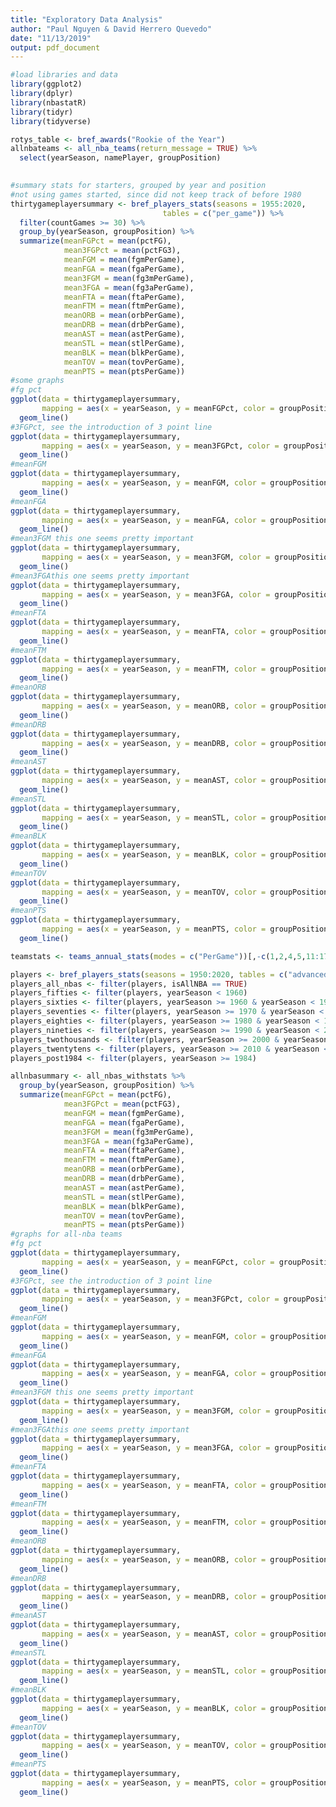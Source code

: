```yaml
---
title: "Exploratory Data Analysis"
author: "Paul Nguyen & David Herrero Quevedo"
date: "11/13/2019"
output: pdf_document
---
```


```r
#load libraries and data
library(ggplot2)
library(dplyr)
library(nbastatR)
library(tidyr)
library(tidyverse)

rotys_table <- bref_awards("Rookie of the Year")
allnbateams <- all_nba_teams(return_message = TRUE) %>%
  select(yearSeason, namePlayer, groupPosition)
  
```


```r
#summary stats for starters, grouped by year and position
#not using games started, since did not keep track of before 1980
thirtygameplayersummary <- bref_players_stats(seasons = 1955:2020,
                                  tables = c("per_game")) %>%
  filter(countGames >= 30) %>%
  group_by(yearSeason, groupPosition) %>%
  summarize(meanFGPct = mean(pctFG),
            mean3FGPct = mean(pctFG3),
            meanFGM = mean(fgmPerGame),
            meanFGA = mean(fgaPerGame),
            mean3FGM = mean(fg3mPerGame),
            mean3FGA = mean(fg3aPerGame),
            meanFTA = mean(ftaPerGame),
            meanFTM = mean(ftmPerGame),
            meanORB = mean(orbPerGame),
            meanDRB = mean(drbPerGame),
            meanAST = mean(astPerGame),
            meanSTL = mean(stlPerGame),
            meanBLK = mean(blkPerGame),
            meanTOV = mean(tovPerGame),
            meanPTS = mean(ptsPerGame))
#some graphs 
#fg pct
ggplot(data = thirtygameplayersummary, 
       mapping = aes(x = yearSeason, y = meanFGPct, color = groupPosition)) +
  geom_line()
#3FGPct, see the introduction of 3 point line
ggplot(data = thirtygameplayersummary, 
       mapping = aes(x = yearSeason, y = mean3FGPct, color = groupPosition)) +
  geom_line()
#meanFGM
ggplot(data = thirtygameplayersummary, 
       mapping = aes(x = yearSeason, y = meanFGM, color = groupPosition)) +
  geom_line()
#meanFGA
ggplot(data = thirtygameplayersummary, 
       mapping = aes(x = yearSeason, y = meanFGA, color = groupPosition)) +
  geom_line()
#mean3FGM this one seems pretty important
ggplot(data = thirtygameplayersummary, 
       mapping = aes(x = yearSeason, y = mean3FGM, color = groupPosition)) +
  geom_line()
#mean3FGAthis one seems pretty important
ggplot(data = thirtygameplayersummary, 
       mapping = aes(x = yearSeason, y = mean3FGA, color = groupPosition)) +
  geom_line()
#meanFTA
ggplot(data = thirtygameplayersummary, 
       mapping = aes(x = yearSeason, y = meanFTA, color = groupPosition)) +
  geom_line()
#meanFTM
ggplot(data = thirtygameplayersummary, 
       mapping = aes(x = yearSeason, y = meanFTM, color = groupPosition)) +
  geom_line()
#meanORB
ggplot(data = thirtygameplayersummary, 
       mapping = aes(x = yearSeason, y = meanORB, color = groupPosition)) +
  geom_line()
#meanDRB
ggplot(data = thirtygameplayersummary, 
       mapping = aes(x = yearSeason, y = meanDRB, color = groupPosition)) +
  geom_line()
#meanAST
ggplot(data = thirtygameplayersummary, 
       mapping = aes(x = yearSeason, y = meanAST, color = groupPosition)) +
  geom_line()
#meanSTL
ggplot(data = thirtygameplayersummary, 
       mapping = aes(x = yearSeason, y = meanSTL, color = groupPosition)) +
  geom_line()
#meanBLK
ggplot(data = thirtygameplayersummary, 
       mapping = aes(x = yearSeason, y = meanBLK, color = groupPosition)) +
  geom_line()
#meanTOV
ggplot(data = thirtygameplayersummary, 
       mapping = aes(x = yearSeason, y = meanTOV, color = groupPosition)) +
  geom_line()
#meanPTS
ggplot(data = thirtygameplayersummary, 
       mapping = aes(x = yearSeason, y = meanPTS, color = groupPosition)) +
  geom_line()
```

```r
teamstats <- teams_annual_stats(modes = c("PerGame"))[,-c(1,2,4,5,11:17)]

```


```r
players <- bref_players_stats(seasons = 1950:2020, tables = c("advanced", "per_game"), include_all_nba = TRUE)
players_all_nbas <- filter(players, isAllNBA == TRUE)
players_fifties <- filter(players, yearSeason < 1960)
players_sixties <- filter(players, yearSeason >= 1960 & yearSeason < 1970)
players_seventies <- filter(players, yearSeason >= 1970 & yearSeason < 1980)
players_eighties <- filter(players, yearSeason >= 1980 & yearSeason < 1990)
players_nineties <- filter(players, yearSeason >= 1990 & yearSeason < 2000)
players_twothousands <- filter(players, yearSeason >= 2000 & yearSeason < 2010)
players_twentytens <- filter(players, yearSeason >= 2010 & yearSeason < 2020)
players_post1984 <- filter(players, yearSeason >= 1984)

allnbasummary <- all_nbas_withstats %>%
  group_by(yearSeason, groupPosition) %>%
  summarize(meanFGPct = mean(pctFG),
            mean3FGPct = mean(pctFG3),
            meanFGM = mean(fgmPerGame),
            meanFGA = mean(fgaPerGame),
            mean3FGM = mean(fg3mPerGame),
            mean3FGA = mean(fg3aPerGame),
            meanFTA = mean(ftaPerGame),
            meanFTM = mean(ftmPerGame),
            meanORB = mean(orbPerGame),
            meanDRB = mean(drbPerGame),
            meanAST = mean(astPerGame),
            meanSTL = mean(stlPerGame),
            meanBLK = mean(blkPerGame),
            meanTOV = mean(tovPerGame),
            meanPTS = mean(ptsPerGame))
#graphs for all-nba teams
#fg pct
ggplot(data = thirtygameplayersummary, 
       mapping = aes(x = yearSeason, y = meanFGPct, color = groupPosition)) +
  geom_line()
#3FGPct, see the introduction of 3 point line
ggplot(data = thirtygameplayersummary, 
       mapping = aes(x = yearSeason, y = mean3FGPct, color = groupPosition)) +
  geom_line()
#meanFGM
ggplot(data = thirtygameplayersummary, 
       mapping = aes(x = yearSeason, y = meanFGM, color = groupPosition)) +
  geom_line()
#meanFGA
ggplot(data = thirtygameplayersummary, 
       mapping = aes(x = yearSeason, y = meanFGA, color = groupPosition)) +
  geom_line()
#mean3FGM this one seems pretty important
ggplot(data = thirtygameplayersummary, 
       mapping = aes(x = yearSeason, y = mean3FGM, color = groupPosition)) +
  geom_line()
#mean3FGAthis one seems pretty important
ggplot(data = thirtygameplayersummary, 
       mapping = aes(x = yearSeason, y = mean3FGA, color = groupPosition)) +
  geom_line()
#meanFTA
ggplot(data = thirtygameplayersummary, 
       mapping = aes(x = yearSeason, y = meanFTA, color = groupPosition)) +
  geom_line()
#meanFTM
ggplot(data = thirtygameplayersummary, 
       mapping = aes(x = yearSeason, y = meanFTM, color = groupPosition)) +
  geom_line()
#meanORB
ggplot(data = thirtygameplayersummary, 
       mapping = aes(x = yearSeason, y = meanORB, color = groupPosition)) +
  geom_line()
#meanDRB
ggplot(data = thirtygameplayersummary, 
       mapping = aes(x = yearSeason, y = meanDRB, color = groupPosition)) +
  geom_line()
#meanAST
ggplot(data = thirtygameplayersummary, 
       mapping = aes(x = yearSeason, y = meanAST, color = groupPosition)) +
  geom_line()
#meanSTL
ggplot(data = thirtygameplayersummary, 
       mapping = aes(x = yearSeason, y = meanSTL, color = groupPosition)) +
  geom_line()
#meanBLK
ggplot(data = thirtygameplayersummary, 
       mapping = aes(x = yearSeason, y = meanBLK, color = groupPosition)) +
  geom_line()
#meanTOV
ggplot(data = thirtygameplayersummary, 
       mapping = aes(x = yearSeason, y = meanTOV, color = groupPosition)) +
  geom_line()
#meanPTS
ggplot(data = thirtygameplayersummary, 
       mapping = aes(x = yearSeason, y = meanPTS, color = groupPosition)) +
  geom_line()



```